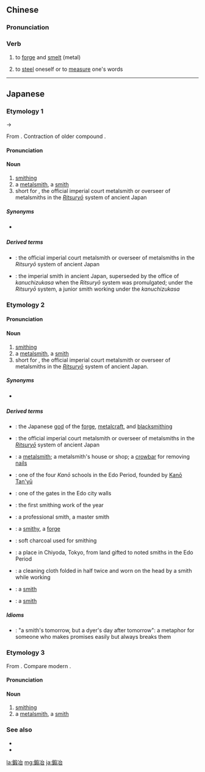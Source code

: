 {{also|锻冶}}
==Chinese==
{{zh-forms|s=锻冶}}

===Pronunciation===
{{zh-pron
|m=duànyě
|c=dyun3 je5
|cat=v
}}

===Verb===
{{zh-verb}}

# to [[forge]] and [[smelt]] (metal)
# {{lb|zh|figurative}} to [[steel]] oneself or to [[measure]] one's words

----

==Japanese==

===Etymology 1===
{{ja-kanjitab|yomi=irr|sort=かぬち}}
{{IPAchar|/kanauchi/}} → {{IPAchar|/kanuchi/}}

From {{etyl|ojp|ja|sort=かぬち}}. Contraction of older compound {{compound|lang=ja|sort=かぬち|金|tr1=kana|t2=metal|pos2=ancient combining form|打ち|tr2=uchi||t2=striking, striker|pos2=the {{m|ja|連用形|tr=ren'yōkei||continuative or stem form}} of verb {{m|ja|打つ}} ''utsu'', “to hit, to strike”}}.

====Pronunciation====
{{ja-pron|かぬち|y=i}}

====Noun====
{{ja-noun|かぬち}}

# [[smithing]]
# a [[metalsmith]], a [[smith]]
# short for {{ja-l|鍛冶司||kanuchizukasa}}, the official imperial court metalsmith or overseer of metalsmiths in the ''[[w:Ritsuryō|Ritsuryō]]'' system of ancient Japan

=====Synonyms=====
* {{sense|smith}} {{ja-r|鍛冶屋|かじや}}

=====Derived terms=====
{{der-top}}
* {{ja-l|鍛冶司|かぬちづかさ|kanuchizukasa}}: the official imperial court metalsmith or overseer of metalsmiths in the ''Ritsuryō'' system of ancient Japan
* {{ja-l|鍛冶部|かぬちべ|kanuchibe}}: the imperial smith in ancient Japan, superseded by the office of ''kanuchizukasa'' when the ''Ritsuryō'' system was promulgated; under the ''Ritsuryō'' system, a junior smith working under the ''kanuchizukasa''
{{der-bottom}}

===Etymology 2===
{{ja-kanjitab|yomi=irr|sort=かじ}}
{{IPAchar|/kanuchi/ → /kanji/ → /kaji/}}

====Pronunciation====
{{ja-pron|かじ|acc=a|y=i}}

====Noun====
{{ja-noun|かじ|hhira=かぢ}}

# [[smithing]]
# a [[metalsmith]], a [[smith]]
# short for {{ja-l|鍛冶の司||kaji no tsukasa}}, the official imperial court metalsmith or overseer of metalsmiths in the ''[[w:Ritsuryō|Ritsuryō]]'' system of ancient Japan.

=====Synonyms=====
* {{sense|smith}} {{ja-r|鍛冶屋|かじや}}

=====Derived terms=====
{{der-top}}
* {{ja-l|鍛冶神|かじしん|Kajishin}}: the Japanese [[god]] of the [[forge]], [[metalcraft]], and [[blacksmith]]ing
* {{ja-l|鍛冶の司|かじのつかさ|kaji no tsukasa}}: the official imperial court metalsmith or overseer of metalsmiths in the ''[[w:Ritsuryō|Ritsuryō]]'' system of ancient Japan
* {{ja-l|鍛冶屋|かじや|kajiya}}: a [[metalsmith]]; a metalsmith's house or shop; a [[crowbar]] for removing [[nail]]s
* {{ja-l|鍛冶橋狩野|かじばしかのう|Kajibashi Kanō}}: one of the four ''Kanō'' schools in the Edo Period, founded by [[Kanō Tan'yū]]
* {{ja-l|鍛冶橋門|かじばしもん|Kajibashi Mon}}: one of the gates in the Edo city walls
* {{ja-l|鍛冶始|かじはじめ|kajihajime}}: the first smithing work of the year
* {{ja-l|鍛冶匠|かじたくみ|kajitakumi}}: a professional smith, a master smith
* {{ja-l|鍛冶場|かじば|kajiba}}: a [[smithy]], a [[forge]]
* {{ja-l|鍛冶炭|かじずみ|kajizumi}}: soft charcoal used for smithing
* {{ja-l|鍛冶町|かじちょう|Kajichō}}: a place in Chiyoda, Tokyo, from land gifted to noted smiths in the Edo Period
* {{ja-l|鍛冶被|かじかぶり|kajikaburi}}: a cleaning cloth folded in half twice and worn on the head by a smith while working
* {{ja-l|鍛冶者|かじしゃ|kajisha}}: a [[smith]] {{qualifier|rare}}
* {{ja-l|鍛冶師|かじし|kajishi}}: a [[smith]]
{{der-bottom}}

=====Idioms=====
* {{ja-l|鍛冶の明日に紺屋の明後日|かじのあしたにこんやのあさって|kaji no ashita ni kon'ya no asatte}}: "a smith's tomorrow, but a dyer's day after tomorrow": a metaphor for someone who makes promises easily but always breaks them

===Etymology 3===
{{ja-kanjitab|たん|yomi=o|や}}
From {{etyl|ltc|ja|sort=たんや}} {{m|ltc|鍛冶|tr={{IPAchar|/tuɑn ja/}}|lit=to forge + to fuse (metals)}}. Compare modern {{cog|cmn|锻冶|tr=duànyě}}.

====Pronunciation====
{{ja-pron|たんや|y=goon}}

====Noun====
{{ja-noun|たんや}}

# [[smithing]]
# a [[metalsmith]], a [[smith]]

===See also===
* {{pedialite|lang=ja}}
* {{pedialite|Blacksmithing}}

[[la:鍛冶]]
[[mg:鍛冶]]
[[ja:鍛冶]]
